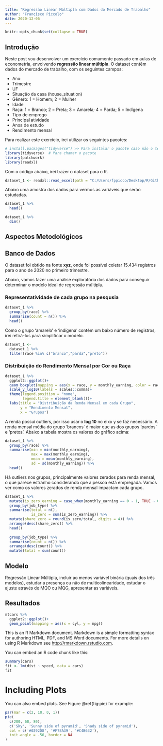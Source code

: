 ```yaml
---
title: "Regressão Linear Múltipla com Dados do Mercado de Trabalho"
author: "Francisco Piccolo"
date: 2020-12-06
---
```


```r
knitr::opts_chunk$set(collapse = TRUE)
```

## **Introdução**

Neste post vou desenvolver um exercício comumente passado em aulas de econometria, envolvendo **regressão linear múltipla**. O dataset contêm dados do mercado de trabalho, com os seguintes campos:

* Ano
* Trimestre
* UF
* Situação da casa (house_situation)
* Gênero: 1 = Homem; 2 = Mulher
* Idade
* Raça: 1 = Branco; 2 = Preta; 3 = Amarela; 4 = Parda; 5 = Indígena
* Tipo de emprego
* Principal atividade
* Anos de estudo
* Rendimento mensal

Para realizar este exercício, irei utilizar os seguintes pacotes:

```r
# install.packages("tidyverse") >> Para instalar o pacote caso não o tenha instalado
library(tidyverse)  # Para chamar o pacote
library(patchwork)
library(readxl)
```

Com o código abaixo, irei trazer o dataset para o R.

```r
dataset_1 <- readxl::read_excel(path = "C:/Users/fppicco/Desktop/R/Github/franciscopiccolo.github.io/datasets/2020-12-06-trabalho-econometria-gabriela/dataset_1.xlsx")
```

Abaixo uma amostra dos dados para vermos as variáveis que serão estudadas.

```r
dataset_1 %>% 
  head()

dataset_1 %>% 
  dim()
```

## **Aspectos Metodológicos**

## **Banco de Dados**

O dataset foi obtido na fonte **xyz**, onde foi possível coletar 15.434 registros para o ano de 2020 no primeiro trimestre. 

Abaixo, vamos fazer uma análise exploratória dos dados para conseguir determinar o modelo ideal de regressão múltipla. 

### **Representatividade de cada grupo na pesqusia**

```r
dataset_1 %>% 
  group_by(race) %>% 
  summarise(count = n()) %>% 
  head()
```

Como o grupo 'amarelo' e 'indígena' contém um baixo número de registros, irei retirá-los para simplificar o modelo.

```r
dataset_1 <- 
  dataset_1 %>% 
  filter(race %in% c("branco","parda","preto"))
```

### **Distribuição do Rendimento Mensal por Cor ou Raça**

```r
dataset_1 %>% 
  ggplot2::ggplot()+
  geom_boxplot(mapping = aes(x = race, y = monthly_earning, color = race), outlier.shape = 20, outlier.color = "black")+
  scale_y_log10(labels = scales::comma)+
  theme(legend.position = "none",
        legend.title = element_blank())+
  labs(title = "Distribuição da Renda Mensal em cada Grupo",
       y = "Rendimento Mensal",
       x = "Grupos")
```

A renda possuí outliers, por isso usar o **log 10** no eixo y se faz necessário. A renda mensal média do grupo 'brancos' é maior que as dos grupos 'pardos' e 'pretos'. Abaixo a tabela mostra os valores do gráfico acima:

```r
dataset_1 %>% 
  group_by(race) %>% 
  summarise(min = min(monthly_earning),
            max = max(monthly_earning),
            mean = mean(monthly_earning),
            sd = sd(monthly_earning)) %>% 
  head()
```

Há outliers nos grupos, principalmente valores zerados para renda mensal, o que parece estranho considerando que a pessoa está empregada. Vamos ver como os valores zerados de renda mensal impactam cada grupo.

```r
dataset_1 %>% 
  mutate(is_zero_earning = case_when(monthly_earning == 0 ~ 1, TRUE ~ 0)) %>% 
  group_by(job_type) %>% 
  summarise(total = n(),
            is_zero = sum(is_zero_earning)) %>% 
  mutate(share_zero = round(is_zero/total, digits = 4)) %>% 
  arrange(desc(share_zero)) %>% 
  head()
  
  group_by(job_type) %>% 
  summarise(count = n()) %>% 
  arrange(desc(count)) %>% 
  mutate(total = sum(count))
```



## **Modelo**

Regressão Linear Múltipla, incluir ao menos variável binária (quais dos três modelos), estudar a presença ou não de multicolinearidade, estudar o ajuste através de MQO ou MQG, apresentar as variáveis.

## **Resultados**

```r
mtcars %>% 
  ggplot2::ggplot()+
  geom_point(mapping = aes(x = cyl, y = mpg))
```


This is an R Markdown document. Markdown is a simple formatting syntax for authoring HTML, PDF, and MS Word documents. For more details on using R Markdown see <http://rmarkdown.rstudio.com>.

You can embed an R code chunk like this:

```r
summary(cars)
fit <- lm(dist ~ speed, data = cars)
fit
```

# Including Plots

You can also embed plots. See Figure \@ref(fig:pie) for example:

```r
par(mar = c(2, 10, 0, 1))
pie(
  c(280, 60, 80),
  c('Sky', 'Sunny side of pyramid', 'Shady side of pyramid'),
  col = c('#0292D8', '#F7EA39', '#C4B632'),
  init.angle = -50, border = NA
)
```
